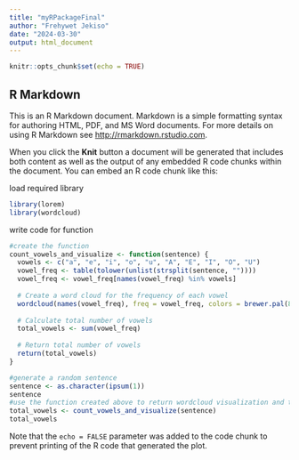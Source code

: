 ```yaml
---
title: "myRPackageFinal"
author: "Frehywet Jekiso"
date: "2024-03-30"
output: html_document
---
```


```r
knitr::opts_chunk$set(echo = TRUE)
```

## R Markdown

This is an R Markdown document. Markdown is a simple formatting syntax for authoring HTML, PDF, and MS Word documents. For more details on using R Markdown see <http://rmarkdown.rstudio.com>.

When you click the **Knit** button a document will be generated that includes both content as well as the output of any embedded R code chunks within the document. You can embed an R code chunk like this:

load required library
```r
library(lorem)
library(wordcloud)

```
write code for function
```r
#create the function 
count_vowels_and_visualize <- function(sentence) {
  vowels <- c("a", "e", "i", "o", "u", "A", "E", "I", "O", "U")
  vowel_freq <- table(tolower(unlist(strsplit(sentence, ""))))
  vowel_freq <- vowel_freq[names(vowel_freq) %in% vowels]
  
  # Create a word cloud for the frequency of each vowel
  wordcloud(names(vowel_freq), freq = vowel_freq, colors = brewer.pal(8, "Dark2"))
  
  # Calculate total number of vowels
  total_vowels <- sum(vowel_freq)
  
  # Return total number of vowels
  return(total_vowels)
}


```

```r
#generate a random sentence
sentence <- as.character(ipsum(1))
sentence
#use the function created above to return wordcloud visualization and the total number of vowels. 
total_vowels <- count_vowels_and_visualize(sentence)
total_vowels
```


Note that the `echo = FALSE` parameter was added to the code chunk to prevent printing of the R code that generated the plot.
